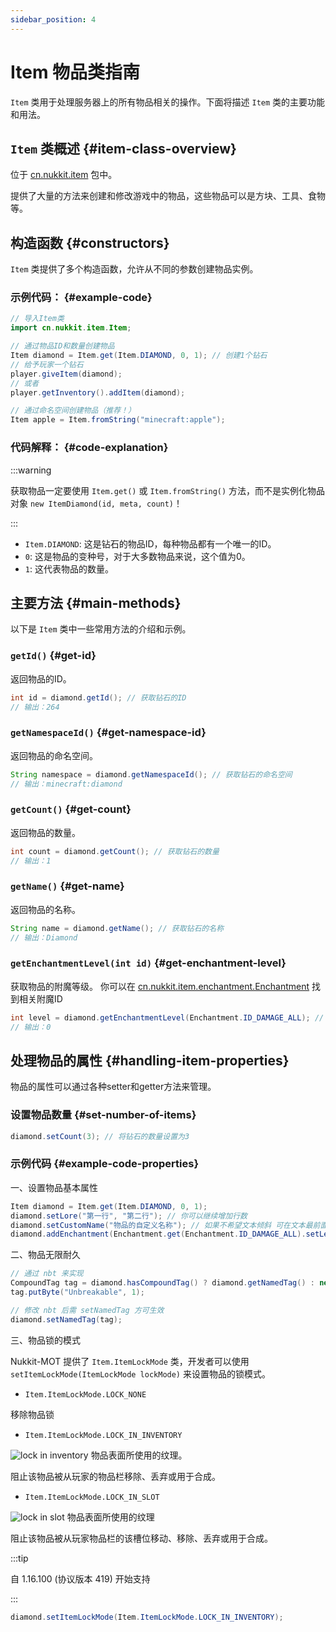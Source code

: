 ```yaml
---
sidebar_position: 4
---
```


# Item 物品类指南

`Item` 类用于处理服务器上的所有物品相关的操作。下面将描述 `Item` 类的主要功能和用法。

## `Item` 类概述 \{#item-class-overview}

位于 [cn.nukkit.item](https://github.com/MemoriesOfTime/Nukkit-MOT/blob/master/src/main/java/cn/nukkit/item/Item.java) 包中。

提供了大量的方法来创建和修改游戏中的物品，这些物品可以是方块、工具、食物等。

## 构造函数 \{#constructors}

`Item` 类提供了多个构造函数，允许从不同的参数创建物品实例。

### 示例代码： \{#example-code}
```java
// 导入Item类
import cn.nukkit.item.Item;

// 通过物品ID和数量创建物品
Item diamond = Item.get(Item.DIAMOND, 0, 1); // 创建1个钻石
// 给予玩家一个钻石
player.giveItem(diamond);
// 或者
player.getInventory().addItem(diamond);

// 通过命名空间创建物品（推荐！）
Item apple = Item.fromString("minecraft:apple");
```

### 代码解释： \{#code-explanation}

:::warning

获取物品一定要使用 `Item.get()` 或 `Item.fromString()` 方法，而不是实例化物品对象 `new ItemDiamond(id, meta, count)`！

:::

- `Item.DIAMOND`: 这是钻石的物品ID，每种物品都有一个唯一的ID。
- `0`: 这是物品的变种号，对于大多数物品来说，这个值为0。
- `1`: 这代表物品的数量。

## 主要方法 \{#main-methods}

以下是 `Item` 类中一些常用方法的介绍和示例。

### `getId()` \{#get-id}
返回物品的ID。
```java
int id = diamond.getId(); // 获取钻石的ID
// 输出：264
```

### `getNamespaceId()` \{#get-namespace-id}
返回物品的命名空间。
```java
String namespace = diamond.getNamespaceId(); // 获取钻石的命名空间
// 输出：minecraft:diamond
```

### `getCount()` \{#get-count}
返回物品的数量。
```java
int count = diamond.getCount(); // 获取钻石的数量
// 输出：1
```

### `getName()` \{#get-name}
返回物品的名称。
```java
String name = diamond.getName(); // 获取钻石的名称
// 输出：Diamond
```

### `getEnchantmentLevel(int id)` \{#get-enchantment-level}
获取物品的附魔等级。
你可以在 [cn.nukkit.item.enchantment.Enchantment](https://github.com/MemoriesOfTime/Nukkit-MOT/blob/master/src/main/java/cn/nukkit/item/enchantment/Enchantment.java) 找到相关附魔ID
```java
int level = diamond.getEnchantmentLevel(Enchantment.ID_DAMAGE_ALL); // 获取钻石的锋利等级 若没有附魔 则返回 0
// 输出：0
```

## 处理物品的属性 \{#handling-item-properties}

物品的属性可以通过各种setter和getter方法来管理。

### 设置物品数量 \{#set-number-of-items}
```java
diamond.setCount(3); // 将钻石的数量设置为3
```

### 示例代码 \{#example-code-properties}

一、设置物品基本属性

```java
Item diamond = Item.get(Item.DIAMOND, 0, 1);
diamond.setLore("第一行", "第二行"); // 你可以继续增加行数
diamond.setCustomName("物品的自定义名称"); // 如果不希望文本倾斜 可在文本最前面添加 "§r" 来重置格式
diamond.addEnchantment(Enchantment.get(Enchantment.ID_DAMAGE_ALL).setLevel(5), Enchantment.get(Enchantment.ID_PROTECTION_ALL).setLevel(4)); // 为物品添加锋利5和保护4附魔
```

二、物品无限耐久

```java
// 通过 nbt 来实现
CompoundTag tag = diamond.hasCompoundTag() ? diamond.getNamedTag() : new CompoundTag();
tag.putByte("Unbreakable", 1);

// 修改 nbt 后需 setNamedTag 方可生效
diamond.setNamedTag(tag);
```

三、物品锁的模式

Nukkit-MOT 提供了 `Item.ItemLockMode` 类，开发者可以使用 `setItemLockMode(ItemLockMode lockMode)` 来设置物品的锁模式。

- `Item.ItemLockMode.LOCK_NONE`

移除物品锁

- `Item.ItemLockMode.LOCK_IN_INVENTORY`

![lock in inventory](https://minecraft.wiki/images/Item_lock_yellow.png) 物品表面所使用的纹理。

阻止该物品被从玩家的物品栏移除、丢弃或用于合成。

- `Item.ItemLockMode.LOCK_IN_SLOT`

![lock in slot](https://minecraft.wiki/images/Item_lock_red.png) 物品表面所使用的纹理

阻止该物品被从玩家物品栏的该槽位移动、移除、丢弃或用于合成。

:::tip

自 1.16.100 (协议版本 419) 开始支持

:::

```java
diamond.setItemLockMode(Item.ItemLockMode.LOCK_IN_INVENTORY);
```